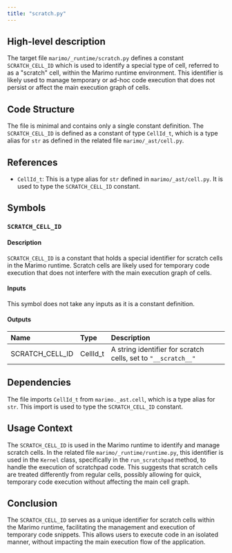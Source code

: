 ```yaml
---
title: "scratch.py"
---
```


## High-level description

The target file `marimo/_runtime/scratch.py` defines a constant `SCRATCH_CELL_ID` which is used to identify a special type of cell, referred to as a "scratch" cell, within the Marimo runtime environment. This identifier is likely used to manage temporary or ad-hoc code execution that does not persist or affect the main execution graph of cells.

## Code Structure

The file is minimal and contains only a single constant definition. The `SCRATCH_CELL_ID` is defined as a constant of type `CellId_t`, which is a type alias for `str` as defined in the related file `marimo/_ast/cell.py`.

## References

- `CellId_t`: This is a type alias for `str` defined in `marimo/_ast/cell.py`. It is used to type the `SCRATCH_CELL_ID` constant.

## Symbols

### `SCRATCH_CELL_ID`
#### Description
`SCRATCH_CELL_ID` is a constant that holds a special identifier for scratch cells in the Marimo runtime. Scratch cells are likely used for temporary code execution that does not interfere with the main execution graph of cells.

#### Inputs
This symbol does not take any inputs as it is a constant definition.

#### Outputs
| Name            | Type     | Description                                      |
|:----------------|:---------|:-------------------------------------------------|
| SCRATCH_CELL_ID | CellId_t | A string identifier for scratch cells, set to `"__scratch__"` |

## Dependencies

The file imports `CellId_t` from `marimo._ast.cell`, which is a type alias for `str`. This import is used to type the `SCRATCH_CELL_ID` constant.

## Usage Context

The `SCRATCH_CELL_ID` is used in the Marimo runtime to identify and manage scratch cells. In the related file `marimo/_runtime/runtime.py`, this identifier is used in the `Kernel` class, specifically in the `run_scratchpad` method, to handle the execution of scratchpad code. This suggests that scratch cells are treated differently from regular cells, possibly allowing for quick, temporary code execution without affecting the main cell graph.

## Conclusion

The `SCRATCH_CELL_ID` serves as a unique identifier for scratch cells within the Marimo runtime, facilitating the management and execution of temporary code snippets. This allows users to execute code in an isolated manner, without impacting the main execution flow of the application.